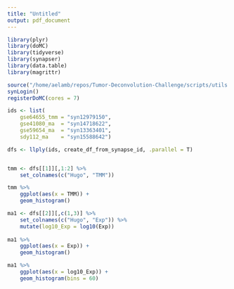 ```yaml
---
title: "Untitled"
output: pdf_document
---
```


```r
library(plyr)
library(doMC)
library(tidyverse)
library(synapser)
library(data.table)
library(magrittr)

source("/home/aelamb/repos/Tumor-Deconvolution-Challenge/scripts/utils.R")
synLogin()
registerDoMC(cores = 7)

ids <- list(
    gse64655_tmm = "syn12979150",
    gse41080_ma  = "syn14718622",
    gse59654_ma  = "syn13363401",
    sdy112_ma    = "syn15588642")

dfs <- llply(ids, create_df_from_synapse_id, .parallel = T)



```


```r

tmm <- dfs[[1]][,1:2] %>% 
    set_colnames(c("Hugo", "TMM")) 

tmm %>% 
    ggplot(aes(x = TMM)) + 
    geom_histogram() 

ma1 <- dfs[[2]][,c(1,3)] %>% 
    set_colnames(c("Hugo", "Exp")) %>% 
    mutate(log10_Exp = log10(Exp))
    
ma1 %>%  
    ggplot(aes(x = Exp)) + 
    geom_histogram() 

ma1 %>%  
    ggplot(aes(x = log10_Exp)) + 
    geom_histogram(bins = 60) 

``` 


